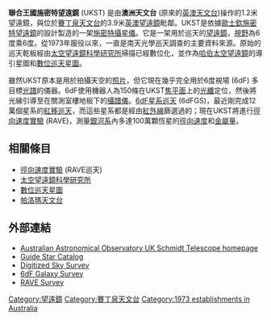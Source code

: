'''聯合王國施密特望遠鏡''' (UKST) 是由'''澳洲天文台''' (原來的[[英澳天文台|英澳天文台]])操作的1.2米望遠鏡，與位於[[賽丁泉天文台|賽丁泉天文台]]的3.9米[[英澳望遠鏡|英澳望遠鏡]]毗鄰。UKST是依據[[歐士欽施密特望遠鏡|歐士欽施密特望遠鏡]]的設計製造的一架[[施密特攝星儀|施密特攝星儀]]。它是一架用於巡天的[[望遠鏡|望遠鏡]]，[[視野|視野]]為6度乘6度。從1973年服役以來，一直是南天光學巡天調查的主要資料來源。原始的巡天乾板經由[[太空望遠鏡科學研究所|太空望遠鏡科學研究所]]掃描已經數位化，並作為[[哈伯太空望遠鏡|哈伯太空望遠鏡]]的導引星圖和[[數位巡天星圖|數位巡天星圖]]。

雖然UKST原本是用於拍攝天空的[[照片|照片]]，但它現在幾乎完全用於6度視場 (6dF) 多目標[[光譜|光譜]]的儀器。6dF使用機器人為150條在UKST[[焦平面|焦平面]]上的[[光纖|光纖]]定位，然後將光線引導至在關測室樓地板下的[[攝譜儀|攝譜儀]]。[[6dF星系巡天|6dF星系巡天]] (6dFGS)，最近剛完成12萬個星系的[[紅移巡天|紅移巡天]]，而這些星系都是經由[[紅外線天文學|紅外線]]篩選過的；現在UKST將進行[[徑向速度實驗|徑向速度實驗]] (RAVE)，測量[[銀河系|銀河系]]內多達100萬顆恆星的[[徑向速度|徑向速度]]和[[金屬量|金屬量]]。

== 相關條目 ==
* [[徑向速度實驗|徑向速度實驗]] (RAVE巡天)
* [[太空望遠鏡科學研究所|太空望遠鏡科學研究所]]
* [[數位巡天星圖|數位巡天星圖]]
* [[帕洛瑪天文台|帕洛瑪天文台]]

== 外部連結 ==
* [http://www.aao.gov.au/ukst/ Australian Astronomical Observatory UK Schmidt Telescope homepage] {{Wayback|url=http://www.aao.gov.au/ukst/ |date=20130503111337 }}
* [https://web.archive.org/web/20061206003321/http://www-gsss.stsci.edu/Catalogs/GSC/GSC2/GSC2.htm Guide Star Catalog]
* [https://archive.is/20060430034348/http://www-gsss.stsci.edu/SkySurveys/SkySurveys.htm Digitized Sky Survey]
* [http://www.aao.gov.au/local/www/6df/ 6dF Galaxy Survey] {{Wayback|url=http://www.aao.gov.au/local/www/6df/ |date=20130420004147 }}
* [https://web.archive.org/web/20090820011732/http://www.rave-survey.aip.de/rave/ RAVE Survey]

[[Category:望遠鏡|Category:望遠鏡]]
[[Category:賽丁泉天文台|Category:賽丁泉天文台]]
[[Category:1973_establishments_in_Australia|Category:1973 establishments in Australia]]
{{coord|31|16|20.03|S|149|4|16.44|E|display=title|region:AU_type:city_source:GNS-enwiki}}

{{observatory-stub}}